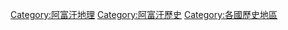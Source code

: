 [[Category:阿富汗地理|Category:阿富汗地理]]
[[Category:阿富汗歷史|Category:阿富汗歷史]]
[[Category:各國歷史地區|Category:各國歷史地區]]